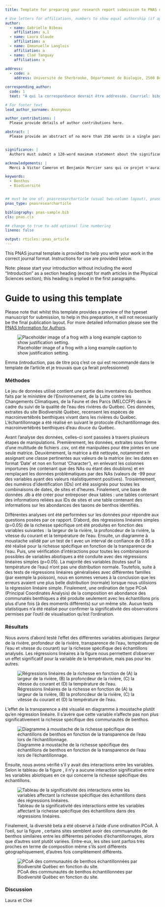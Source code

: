 ```yaml
---
title: Template for preparing your research report submission to PNAS using RMarkdown

# Use letters for affiliations, numbers to show equal authorship (if applicable) and to indicate the corresponding author
author:
  - name: Gabrielle Bibeau
    affiliation: a,1
  - name: Laura Glaude
    affiliation: a
  - name: Emmanuelle Langlois
    affiliation: a
  - name: Cloé Tanguay
    affiliation: a
    
address:
  - code: a
    address: Université de Sherbrooke, Département de Biologie, 2500 Boulevard de l'Université, Sherbrooke, Québec, Canada

corresponding_author:
  code: 1
  text: "À qui la correspondance devrait être addressée. Courriel: bibg1101@usherbrooke.ca"

# For footer text
lead_author_surname: Anonymous

author_contributions: |
  Please provide details of author contributions here.

abstract: |
  Please provide an abstract of no more than 250 words in a single paragraph. Abstracts should explain to the general reader the major contributions of the article. References in the abstract must be cited in full within the abstract itself and cited in the text.


significance: |
  Authors must submit a 120-word maximum statement about the significance of their research paper written at a level understandable to an undergraduate educated scientist outside their field of speciality. The primary goal of the Significance Statement is to explain the relevance of the work in broad context to a broad readership. The Significance Statement appears in the paper itself and is required for all research papers.

acknowledgements: |
  Merci à Victor Cameron et Benjamin Mercier sans qui ce projet n'aurait été possible.

keywords:
  - Benthos
  - Biodiversité


## must be one of: pnasresearcharticle (usual two-column layout), pnasmathematics (one column layout), or pnasinvited (invited submissions only)
pnas_type: pnasresearcharticle

bibliography: pnas-sample.bib
cls: pnas.cls

## change to true to add optional line numbering
lineno: false

output: rticles::pnas_article
---
```



This PNAS journal template is provided to help you write your work in the
correct journal format. Instructions for use are provided below.

Note: please start your introduction without including the word
"Introduction" as a section heading (except for math articles in the
Physical Sciences section); this heading is implied in the first
paragraphs.

Guide to using this template {.unnumbered}
========================================

Please note that whilst this template provides a preview of the typeset
manuscript for submission, to help in this preparation, it will not
necessarily be the final publication layout. For more detailed
information please see the [PNAS Information for
Authors](http://www.pnas.org/site/authors/format.xhtml).


![Placeholder image of a frog with a long example caption to show
justification setting.<span data-label="fig:frog"></span>](frog.png)



Emma (introduction, pas de titre pcq c'est ce qui est recommandé dans le template de l'article et je trouvais que ça ferait professionnel)


### Méthodes {#méthodes .unnumbered}

Le jeu de données utilisé contient une partie des inventaires du benthos faits par le ministère de l'Environnement, de la Lutte contre les Changements Climatiques, de la Faune et des Parcs (MELCCFP) dans le cadre du suivi de la qualité de l'eau des rivières du Québec. Ces données, extraites du site Biodiversité Québec, recensent les espèces de macroinvertébrés benthiques vivant dans les rivières du Québec. L'échantillonnage a été réalisé en suivant le protocole d’échantillonnage des macroinvertébrés benthiques d’eau douce du Québec. 

Avant l'analyse des données, celles-ci sont passées à travers plusieurs étapes de manipulations. Premièrement, les données, extraites sous forme d'une multitude de fichiers .csv, ont été manipulées pour être jointes en une seule matrice. Deuxièmement, la matrice a été nettoyée, notamment en assignant une classe pertinentes aux valeurs de la matrice (ex: les dates en format 'Date' et non en format 'Character'), en enlevant les colonnes importunes (ne contenant que des NAs ou étant des doublons) et en remplaçant les données problématiques par des NAs (valeurs de -99 pour des variables ayant des valeurs réalistiquement positives). Troisièmement, des numéros d'identification (IDs) ont été assignés pour toutes les combinaisons de dates, de sites et d'heures. Finalement, une base de données .db a été créer pour entreposer deux tables : une tables contenant des informations reliées aux IDs de sites et une table contenant des informations sur les abondances des taxons de benthos identifiés.

Différentes analyses ont été performées sur les données pour répondre aux questions posées par ce rapport. D'abord, des régressions linéaires simples (p=0.05) de la richesse spécifique ont été produites en fonction des variables suivantes : la largeur de la rivière, la profoncdeur de la rivière, la vitesse du courant et la température de l'eau. Ensuite, un diagramme à moustache validé par un test de t avec un interval de confiance de 0.95 a été réalisé pour la richesse spécifique en fonction de la transparence de l'eau. Puis, une vérification d'intéractions pour toutes les combinaisons possibles de variables abiotiques a été conduite avec des régressions linéaires simples (p=0.05). La majorité des variables (toutes sauf la température de l'eau) n'ont pas une distribution normale. Toutefois, suite à des tests de régressions linéaires généralisées avec différentes familles (par exemple la poisson), nous en sommes venues à la conclusion que les erreurs avaient une plus belle distribution (normale) lorsque nous utilisions la régression linéaire simple. Finalement, une ordination de type PCoA (Principal Coordinates Analysis) de la composition en abondance des communatés benthiques a été produite seulement avec les échantillons pris plus d'une fois (à des moments différents) sur un même site. Aucun tests statistiques n'a été réalisé pour confirmer la significativité des observations permises par l'outil de visualisation qu'est l'ordination. 


### Résultats {#résultats .unnumbered}

Nous avons d'abord testé l'effet des différentes variables abiotiques (largeur de la rivière, profondeur de la rivière, transparence de l'eau, température de l'eau et vitesse du courant) sur la richesse spécifique des échantillons analysés. Les régressions linéaires à la figure \ref{fig:regression_richesse} nous permettent d'observer un effet significatif pour la variable de la température, mais pas pour les autres. 

![Régressions linéaires de la richesse en fonction de (A) la largeur de la rivière, (B) la profoncdeur de la rivière, (C) la vitesse du courant et (D) la température de l'eau. \label{fig:regression_richesse}](regression_richesse.png)

L'effet de la transparence a été visualié en diagramme à moustache plutôt qu'en régression linéaire. Il s'avère que cette variable n'affecte pas non plus significativement la richesse spécifique des communautés de benthos.

![Diagramme à moustache de la richesse spécifique des échantillons de benthos en fonction de la transparence de l'eau lors de l'échantillonnage. \label{fig:boxplot_richesse}](boxplot_richesse.png)

Ensuite, nous avons vérifié s'il y avait des interactions entre les variables. Selon le tableau de la figure \ref{fig:tableau_interaction}, il n'y a aucune interaction significative entre les variables abiotiques en ce qui concerne la richesse spécifique des échantillons.

![Tableau de la significativité des interactions entre les variables affectant la richesse spécifique des échantillons dans des régressions linéaires. \label{fig:tableau_interaction}](tableau_interaction.png)

Finalement, la diversité beta a été observé à l'aide d'une ordination PCoA. À l'oeil, sur la figure \ref{fig:ordination_sites}, certains sites semblent avoir des commuanutés de benthos similaires entre les différentes périodes d'échantillonnages, alors que d'autres sont plutôt variées. Entre-eux, les sites sont parfois très proches en terme de composition même s'ils sont différents géographiquement, d'autres fois complètement différents. 

![PCoA des communautés de benthos échantillonnées par Biodiversité Québec en fonction du site. \label{fig:ordination_sites}](ordination_sites.png)

### Discussion {#discussion .unnumbered}

Laura et Cloé


<!-- Leave these lines as they are at the end of your .Rmd file to ensure placement of methods & acknowledgements sections before the references-->
\showmatmethods
\showacknow
\pnasbreak
